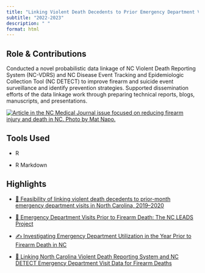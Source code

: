 ```yaml
---
title: "Linking Violent Death Decedents to Prior Emergency Department Visits"
subtitle: "2022-2023"
description: " "
format: html
---
```


## Role & Contributions

Conducted a novel probabilistic data linkage of NC Violent Death Reporting System (NC-VDRS) and NC Disease Event Tracking and Epidemiologic Collection Tool (NC DETECT) to improve firearm and suicide event surveillance and identify prevention strategies. Supported dissemination efforts of the data linkage work through preparing technical reports, blogs, manuscripts, and presentations.

[![Article in the NC Medical Journal issue focused on reducing firearm injury and death in NC. Photo by Mat Napo.](images/nc-med-article.png){fig-alt="Screenshot of journal article"}](https://ncmedicaljournal.com/article/81274-emergency-department-visits-prior-to-firearm-death-the-nc-leads-project)

## Tools Used

-   R

-   R Markdown

## Highlights

-   [📖 Feasibility of linking violent death decedents to prior-month emergency department visits in North Carolina, 2019–2020](https://injuryprevention.bmj.com/content/29/4/355){.uri}

-   [📖 Emergency Department Visits Prior to Firearm Death: The NC LEADS Project](https://ncmedicaljournal.com/article/81274-emergency-department-visits-prior-to-firearm-death-the-nc-leads-project){.uri}

-   [✍️ Investigating Emergency Department Utilization in the Year Prior to Firearm Death in NC](https://ncdetect.org/2022/12/investigating-emergency-department-utilization-in-the-year-prior-to-firearm-death-in-nc/){.uri}

-   [📒 Linking North Carolina Violent Death Reporting System and NC DETECT Emergency Department Visit Data for Firearm Deaths](https://ncdetect.org/wp-content/uploads/sites/13428/2022/09/LEADS_REPORT_NC_9.14.22_FINAL.pdf){.uri}